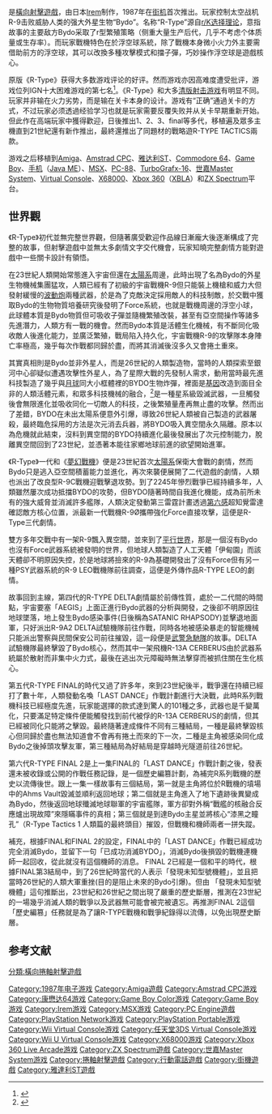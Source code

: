 {{NoteTA
| G1 = Games
| 1 = zh-cn:异形战机; zh-tw:R-Type;
| 2 =zh-cn:异形战机D; zh-tw:R-Type D;
| 3 =zh-cn:异形战机F; zh-tw:R-Type F;
| 4 =zh-cn:异形战机I; zh-tw:R-Type I;
| 5 =zh-cn:异形战机L; zh-tw:R-Type L;
| 6 = zh-cn:超级异形战机; zh-tw:Super R-Type;
| 11 = zh-cn:梦幻战机; zh-tw:夢幻戰鬥;
| 12 = zh-cn:再生战机; zh-tw:X異形;
| 13 = zh-cn:武警急驰队; zh-tw:警騎風火輪;
}}

{{Infobox video game
|title     = R-Type
|image     =
|caption   = 
|developer = [[Irem|Irem]]
|publisher = {{vgrelease|JP|Irem|NA|[[任天堂|任天堂]]}}
|released = {{collapsible list|title=1987年7月1日|'''街機'''{{vgrelease|JP|July 1, 1987|NA|1987|WW|1987}}'''PC Engine/Turbografx 16'''{{vgrelease|JP|March 25, 1988 <small>(part 1)</small>|JP|June 3, 1988 <small>(Part 2)</small>|NA|1989}}'''Master System'''{{vgrelease|JP|October 1, 1988|NA|1988|EU|1988}}'''PC-88'''{{vgrelease|JP|October 1988}}'''MSX'''{{vgrelease|JP|December 9, 1988}}'''Atari ST'''{{vgrelease|NA|1988}}'''Commodore 64'''{{vgrelease|NA|1988|EU|1988}}'''ZX Spectrum'''{{vgrelease|EU|1988}}'''X68000'''{{vgrelease|JP|June 9, 1989}}'''Amiga'''{{vgrelease|NA|1989}}'''Amstrad CPC'''{{vgrelease|EU|1989}}'''Game Boy'''{{vgrelease|JP|March 19, 1991|NA|May 1991|EU|1991}}'''PC Engine CD'''{{vgrelease|JP|December 20, 1991}}'''Family Computer'''{{vgrelease|CHN|1994}}'''Virtual Console'''<br> PC Engine/TurboGrafx-16 (Wii){{vgrelease|JP|December 13, 2006 <small>(Part 1)</small>|NA|December 25, 2006|PAL|December 29, 2006|JP|January 23, 2007 <small>(Part 2)</small>}}Master System (Wii){{vgrelease|JP|May 19, 2009|PAL|September 25, 2009|NA|November 2, 2009<ref>{{cite web |url=https://www.nintendo.com/whatsnew/detail/uKBVi6hn_qT2yeFlFBBYKa8dZJ0glUFW |title=This Week's Downloadable Lineup Truly Sparkles |publisher=Nintendo of America |date=2 November 2009 |accessdate=2009-11-03 |archive-date=2018-03-16 |archive-url=https://web.archive.org/web/20180316151855/https://www.nintendo.com/whatsnew/detail/uKBVi6hn_qT2yeFlFBBYKa8dZJ0glUFW |dead-url=yes }}</ref>}}PC Engine/TurboGrafx-16 (Nintendo 3DS){{vgrelease|JP|February 26, 2014}}PC Engine/TurboGrafx-16 (Wii U){{vgrelease|JP|April 30, 2014}}'''Java ME'''{{vgrelease|EU|2007}}'''Xbox Live Arcade'''{{vgrelease|WW|February 4, 2009}}'''iOS Devices'''{{vgrelease|WW|August 26, 2010}}'''Android'''{{vgrelease|WW|September 12, 2011}}}}
|genre     = 橫向射擊
|modes     = 單人，雙人
|cabinet   = 街機
|platforms = {{collapsible list|title=街機|[[Amiga|Amiga]], [[Amstrad_CPC|Amstrad CPC]], [[Atari_ST|Atari ST]], [[Commodore_64|Commodore 64]], [[Game_Boy|Game Boy]], [[Mobile_phone|Mobile phone]] ([[Java_ME|Java ME]]), [[MSX|MSX]], [[PC-88|PC-88]], [[TurboGrafx-16|PC Engine/TurboGrafx-16]], [[Master_System|Master System]], [[Virtual_Console|Virtual Console]] (Removed), [[X68000|X68000]], [[Xbox_360|Xbox 360]] ([[Xbox_Live_Arcade|XBLA]]), [[ZX_Spectrum|ZX Spectrum]]}}
|display   = [[Raster_graphics|Raster]], standard resolution (Used: 384 x 256)<br>horizontal orientation
| arcade system = Irem M72
}}

{{Vgname|异形战机|ja=アール・タイプ|en=R-Type|cn=异形战机|tw=en}}是[[橫向射擊遊戲|橫向射擊遊戲]]，由日本[[Irem|Irem]]制作，1987年在[[街机|街机]]首次推出。玩家控制太空战机R-9击败威胁人类的强大外星生物“Bydo”。名称“R-Type”源自[[r/K选择理论|r/K选择理论]]，意指故事的主要敌方Bydo采取了r型繁殖策略（侧重大量生产后代，几乎不考虑个体质量或生存率）。而玩家戰機特色在於浮空球系統，除了戰機本身微小火力外主要需借助前方的浮空球，其可以改換多種攻擊模式和擋子彈，巧妙操作浮空球是遊戲核心。

原版《R-Type》获得大多数游戏评论的好评。然而游戏亦因高难度遭受批评，游戏位列IGN十大困难游戏的第七名<ref>{{Cite web |url=http://www.ign.com/articles/2007/03/21/top-10-tuesday-toughest-games-to-beat |title=Top 10 Tuesday: Toughest Games to Beat |access-date=2015-01-02 |archive-date=2021-01-28 |archive-url=https://web.archive.org/web/20210128151749/https://www.ign.com/articles/2007/03/21/top-10-tuesday-toughest-games-to-beat }}</ref>。《R-Type》和大多[[清版射击游戏|清版射击游戏]]有明显不同。玩家并非输在火力劣势，而是输在关卡本身的设计。游戏有“正确”通過关卡的方式，不过玩家必须透過经验学习也就是玩家需要反覆失败并从关卡早期重新开始。但此作在高端玩家中獲得歡迎，日後推出1、2、3、final等多代，移植遍及眾多主機直到21世紀還有新作推出，最終還推出了同題材的戰略遊R-TYPE TACTICS兩款。

游戏之后移植到[[Amiga|Amiga]]、[[Amstrad_CPC|Amstrad CPC]]、[[雅达利ST|雅达利ST]]、[[Commodore_64|Commodore 64]]、[[Game_Boy|Game Boy]]、[[手机|手机]]（[[Java_ME|Java ME]]）、[[MSX|MSX]]、[[PC-8801|PC-88]]、[[PC_Engine|TurboGrafx-16]]、[[世嘉Master_System|世嘉Master System]]、[[Virtual_Console|Virtual Console]]、[[X68000|X68000]]、[[Xbox_360|Xbox 360]]（[[Xbox_Live_Arcade|XBLA]]）和[[Sinclair_ZX_Spectrum|ZX Spectrum]]平台。

==世界觀==

《R-Type》初代並無完整世界觀，但隨著廣受歡迎作品線日漸龐大後逐漸構成了完整的故事，但射擊遊戲中並無太多劇情文字交代機會，玩家知曉完整劇情方能對遊戲中一些關卡設計有領悟。

在23世紀人類開始常態進入宇宙但還在[[太陽系|太陽系]]周邊，此時出現了名為Bydo的外星生物機械集團猛攻，人類已經有了初級的宇宙戰機R-9但只能裝上機槍和威力大但發射緩慢的[[波動砲|波動炮]]兩種武器，於是為了克敵決定採用敵人的科技制敵，於交戰中獲取Bydo的生物物質培養研究後發明了Force系統，也就是戰機周邊的浮空小球，此球體本質是Bydo物質但可吸收子彈並隨機繁殖改裝，甚至有亞空間操作等諸多先進潛力，人類方有一戰的機會。然而Bydo本質是活體生化機械，有不斷同化吸收敵人後進化能力，並廣泛繁殖，戰局陷入持久化，宇宙戰機R-9的攻擊隊本身陣亡率極高，幾乎每次作戰都同歸於盡，而將其消滅後沒多久又會捲土重來。

其實真相則是Bydo並非外星人，而是26世紀的人類製造物，當時的人類探索至銀河中心卻疑似遭遇攻擊性外星人，為了星際大戰的先發制人需求，動用當時最先進科技製造了幾乎與[[月球|月球]]同大小框體裡的BYDO生物炸彈，裡面是[[基因|基因]]改造到面目全非的人類活體元素，和眾多科技機械的融合，<ref>{{Cite web |url=http://xharon.pixnet.net/blog/post/102614398-%E3%80%90%E7%B6%93%E5%85%B8%E5%9B%9E%E9%A1%A7%E3%80%91%E4%B8%80%E5%A0%B4%E6%B0%B8%E4%B8%8D%E7%94%A6%E9%86%92%E7%9A%84%E5%99%A9%E5%A4%A2%E3%80%8Ar-type%E3%80%8B%E7%B3%BB |title=一場永不甦醒的噩夢《r-type》 |access-date=2019-05-09 |archive-date=2020-06-25 |archive-url=https://web.archive.org/web/20200625084145/https://xharon.pixnet.net/blog/post/102614398-%E3%80%90%E7%B6%93%E5%85%B8%E5%9B%9E%E9%A1%A7%E3%80%91%E4%B8%80%E5%A0%B4%E6%B0%B8%E4%B8%8D%E7%94%A6%E9%86%92%E7%9A%84%E5%99%A9%E5%A4%A2%E3%80%8Ar-type%E3%80%8B%E7%B3%BB }}</ref>是一種星系級毀滅武器，一旦觸發後會無限進化並吸收同化一切敵人的科技，之後繁殖量產再無止盡的攻擊。然而出了差錯，BYDO在未出太陽系便意外引爆，導致26世紀人類被自己製造的武器屠殺，最終臨危採用的方法是次元消去兵器，將BYDO吸入異空間永久隔離。原本以為危機就此結束，沒料到異空間的BYDO持續進化最後發展出了次元控制能力，脫離異空間回到了23世紀，並憑著本能往家鄉地球前進的欲望開始進軍。

《R-Type》一代和《[[夢幻戰機|夢幻戰機]]》便是23世紀首次[[太陽系|太陽系]]保衛大會戰的劇情，然而Bydo只是逃入亞空間積蓄能力並進化，再次來襲便展開了二代遊戲的劇情，人類也派出了改良型R-9C戰機迎戰擊退攻勢。到了2245年慘烈戰爭已經持續多年，人類雖然屢次成功抵擋BYDO的攻勢，但BYDO隨著時間自我進化機能，成為前所未有的強大威脅並消滅許多艦隊，人類決定發動第三雷霆計畫透過[[第六感|第六感]]超知覺雷達確認敵方核心位置，派最新一代戰機R-9Ø攜帶強化Force直接攻擊，這便是R-Type三代劇情。

雙方多年交戰中有一架R-9飄入異空間，並來到了[[平行世界|平行世界]]，那是一個沒有Bydo也沒有Force武器系統被發明的世界，但地球人類製造了人工天體「伊甸園」而該天體卻不明原因失控，於是地球將撿來的R-9為基礎開發出了沒有Force但有另一種PSY武器系統的R-9 LEO戰機隊前往調查，這便是外傳作品R-TYPE LEO的劇情。

故事回到主線，第四代的R-TYPE DELTA劇情屬於前傳性質，處於一二代間的時間點，宇宙要塞「AEGIS」上面正進行Bydo武器的分析與開發，之後卻不明原因往地球墜落，地上發生Bydo感染事件(日後稱為SATANIC RHAPSODY)並擊退地面軍，只好派出R-9A2 DELTA試驗機隊前往作戰，同時各地被感染暴走的智能機械只能派出警察與民間保安公司前往摧毀，這一段便是[[武警急馳隊|武警急馳隊]]的故事。DELTA試驗機隊最終擊毀了Bydo核心，然而其中一架飛機R-13A CERBERUS由於武器系統屬於散射而非集中火力式，最後在逃出次元障礙時無法擊穿而被抓住關在生化核心。

第五代R-TYPE FINAL的時代又過了許多年，來到23世紀後半，戰爭還在持續已經打了數十年，人類發動名喚「LAST DANCE」作戰計劃進行大決戰，此時R系列戰機科技已經極度先進，玩家能選擇的款式達到驚人的101種之多，武器也是千變萬化，只要滿足特定條件便能觸發找到前代被俘的R-13A CERBERUS的劇情，但其已經被同化只能將之擊毀。最終隨著達成條件不同有三種結局，一種是最終擊毀核心但同歸於盡也無法知道會不會再有捲土而來的下一次，二種是主角被感染同化成Bydo之後掉頭攻擊友軍，第三種結局為好結局是穿越時光隧道前往26世紀。

第六代R-TYPE FINAL 2是上一集FINAL的「LAST DANCE」作戰計劃之後，發表還未被收錄或公開的作戰任務記錄，是一個歷史編篡計劃，為補完R系列戰機的歷史以流傳後世。跟上一集一樣故事有三個結局，第一就是主角將位於R戰機的墳場中的Ahms Vault毀滅並順利返回地球；第二個就是主角進入了地下遺跡後異變成為Bydo，然後返回地球殲滅地球聯軍的宇宙艦隊，軍方卻對外稱“戰艦的核融合反應爐出現故障”來隱瞞事件的真相；第三個就是到達Bydo主星並將核心“漆黑之瞳孔”（R-Type Tactics 1 人類篇的最終頭目）摧毀，但戰機和機師兩者一拼失蹤。

補充，根據FINAL和FINAL 2的設定，FINAL中的「LAST DANCE」作戰已經成功完全消滅Bydo，並留下一句「已成功消滅BYDO」，消滅Bydo後損毀的戰機連機師一起回收，從此就沒有這個機師的消息。
FINAL 2已經是一個和平的時代，根據FINAL第3結局中，到了26世紀時當代的人表示「發現未知型號機體」，並且把當時26世紀的人類大軍重挫(目的是阻止未來的Bydo引爆)。但由
「發現未知型號機體」這句推斷出，23世紀和26世紀之間出現了嚴重的歷史斷層，推測在23世紀的一場幾乎消滅人類的戰爭以及武器無可能會被完被遺忘。再推測FINAL 2這個「歷史編篡」任務就是為了讓R-TYPE戰機和戰爭紀錄得以流傳，以免出現歷史斷層。

== 参考文献 ==
{{Reflist}}

{{模板:R-Type series}}

{{DEFAULTSORT:R-Type}}
[[Category:1987年电子游戏|Category:1987年电子游戏]]
[[Category:Amiga遊戲|Category:Amiga遊戲]]
[[Category:Amstrad_CPC游戏|Category:Amstrad CPC游戏]]
[[Category:康懋达64游戏|Category:康懋达64游戏]]
[[Category:Game_Boy_Color游戏|Category:Game Boy Color游戏]]
[[Category:Game_Boy游戏|Category:Game Boy游戏]]
[[Category:Irem游戏|Category:Irem游戏]]
[[Category:MSX游戏|Category:MSX游戏]]
[[Category:PC_Engine遊戲|Category:PC Engine遊戲]]
[[Category:PlayStation_Network游戏|Category:PlayStation Network游戏]]
[[Category:PlayStation_Portable游戏|Category:PlayStation Portable游戏]]
[[Category:Wii_Virtual_Console游戏|Category:Wii Virtual Console游戏]]
[[Category:任天堂3DS_Virtual_Console游戏|Category:任天堂3DS Virtual Console游戏]]
[[Category:Wii_U_Virtual_Console游戏|Category:Wii U Virtual Console游戏]]
[[Category:X68000游戏|Category:X68000游戏]]
[[Category:Xbox_360_Live_Arcade游戏|Category:Xbox 360 Live Arcade游戏]]
[[Category:ZX_Spectrum遊戲|Category:ZX Spectrum遊戲]]
[[Category:世嘉Master_System游戏|Category:世嘉Master System游戏]]
[[Category:捲軸射擊遊戲|Category:捲軸射擊遊戲]]
[[Category:行動電話遊戲|Category:行動電話遊戲]]
[[Category:街機遊戲|Category:街機遊戲]]
[[Category:雅達利ST遊戲|Category:雅達利ST遊戲]]
[[分類:橫向捲軸射擊遊戲|分類:橫向捲軸射擊遊戲]]